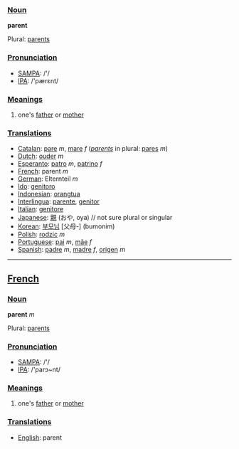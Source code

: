 ===[[Noun]]===

'''parent'''

Plural: [[parents]]

===[[Pronunciation]]===
*[[w:SAMPA|SAMPA]]: /'/
*[[w:IPA|IPA]]: /'pærεnt/

===[[Meaning]]s===

#one's [[father]] or [[mother]]

===[[Translation]]s===
*[[Catalan]]: [[pare]] ''m'', [[mare]] ''f'' (''[[parents]]'' in plural: [[pares]] ''m'')
*[[Dutch]]: [[ouder]] ''m''
*[[Esperanto]]: [[patro]] ''m'', [[patrino]] ''f''
*[[French]]: parent ''m''
*[[German]]: Elternteil ''m''
*[[Ido]]: [[genitoro]]
*[[Indonesian]]: [[orangtua]]
*[[Interlingua]]: [[parente]], [[genitor]]
*[[Italian]]: [[genitore]]
*[[Japanese]]: [[親]] (おや, oya)  // not sure plural or singular
*[[Korean]]: [[부모님]] [父母-] (bumonim)
*[[Polish]]: [[rodzic]] ''m''
*[[Portuguese]]: [[pai]] ''m'', [[mãe]] ''f''
*[[Spanish]]: [[padre]] ''m'', [[madre]] ''f'', [[origen]] ''m''

----

==[[French]]==

===[[Noun]]===

'''parent''' ''m''

Plural: [[parents]]

===[[Pronunciation]]===
*[[w:SAMPA|SAMPA]]: /'/
*[[w:IPA|IPA]]: /'parɔ~nt/

===[[Meaning]]s===

#one's [[father]] or [[mother]]

===[[Translation]]s===
*[[English]]: parent